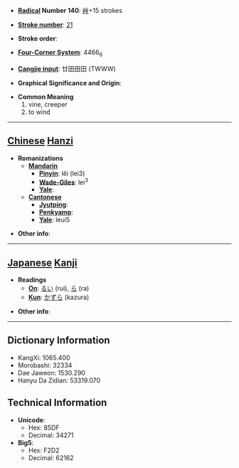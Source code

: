 
<!--
Attention: This page is to be ph34red.

Thank you.
Brought to you by Ph34rness.
-->


* '''[[Wiktionary:Chinese radical index| Radical]] Number 140''': [[Wiktionary:Chinese radical index 艸|艸]]+15 strokes

* '''[[Wiktionary:Chinese total strokes index|Stroke number]]''': [[Wiktionary:Chinese total strokes index 21|21]]

* '''Stroke order''': 

* '''[[Wiktionary:Chinese four corner index|Four-Corner System]]''': 4466<sub>6</sub>

* '''[[Wiktionary:Chinese Cangjie index|Cangjie input]]''': 廿田田田 (TWWW)

* '''Graphical Significance and Origin''': 

* '''Common Meaning'''
*#vine, creeper
*# to wind


----

== [[Chinese]] [[Hanzi]] ==

* '''Romanizations'''
** '''[[Mandarin]]'''
*** '''[[Pinyin]]''': lěi (lei3)
*** '''[[Wade-Giles]]''': lei<sup>3</sup>
*** '''[[Yale]]''': 
** '''[[Cantonese]]'''
*** '''[[Jyutping]]''':
*** '''[[Penkyamp]]''': 
*** '''[[Yale]]''': leui5

* '''Other info''': 

----

== [[Japanese]] [[Kanji]] ==

* '''Readings'''
** '''[[On]]''': [[るい]] (rui), [[ら]] (ra)
** '''[[Kun]]''': [[かずら]] (kazura)

* '''Other info''':  

----

== Dictionary Information ==

* KangXi: 1065.400
* Morobashi: 32334
* Dae Jaweon: 1530.290
* Hanyu Da Zidian: 53319.070

== Technical Information ==

* '''Unicode''':
** Hex: 85DF
** Decimal: 34271
* '''Big5''':
** Hex: F2D2
** Decimal: 62162